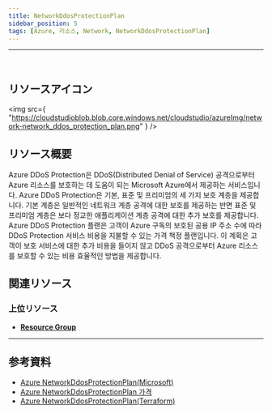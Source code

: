 ```yaml
---
title: NetworkDdosProtectionPlan
sidebar_position: 5
tags: [Azure, 리소스, Network, NetworkDdosProtectionPlan]
---
```


<hr />
<br />

## リソースアイコン

<img
    src={
        "https://cloudstudioblob.blob.core.windows.net/cloudstudio/azureImg/network-network_ddos_protection_plan.png"
    }
/>

## リソース概要

Azure DDoS Protection은 DDoS(Distributed Denial of Service) 공격으로부터 Azure 리소스를 보호하는 데 도움이 되는 Microsoft Azure에서 제공하는 서비스입니다.
Azure DDoS Protection은 기본, 표준 및 프리미엄의 세 가지 보호 계층을 제공합니다.
기본 계층은 일반적인 네트워크 계층 공격에 대한 보호를 제공하는 반면 표준 및 프리미엄 계층은 보다 정교한 애플리케이션 계층 공격에 대한 추가 보호를 제공합니다.
Azure DDoS Protection 플랜은 고객이 Azure 구독의 보호된 공용 IP 주소 수에 따라 DDoS Protection 서비스 비용을 지불할 수 있는 가격 책정 플랜입니다.
이 계획은 고객이 보호 서비스에 대한 추가 비용을 들이지 않고 DDoS 공격으로부터 Azure 리소스를 보호할 수 있는 비용 효율적인 방법을 제공합니다.

## 関連リソース

### 上位リソース

-   [**Resource Group**](https://docs.cstudio.app/docs/resource/azure/Base/ResourceGroup)

---

## 参考資料

-   [Azure NetworkDdosProtectionPlan(Microsoft)](https://learn.microsoft.com/ko-kr/azure/ddos-protection/ddos-protection-overview)
-   [Azure NetworkDdosProtectionPlan 가격](https://azure.microsoft.com/en-us/pricing/details/ddos-protection/)
-   [Azure NetworkDdosProtectionPlan(Terraform)](https://registry.terraform.io/providers/hashicorp/azurerm/latest/docs/resources/network_ddos_protection_plan)
